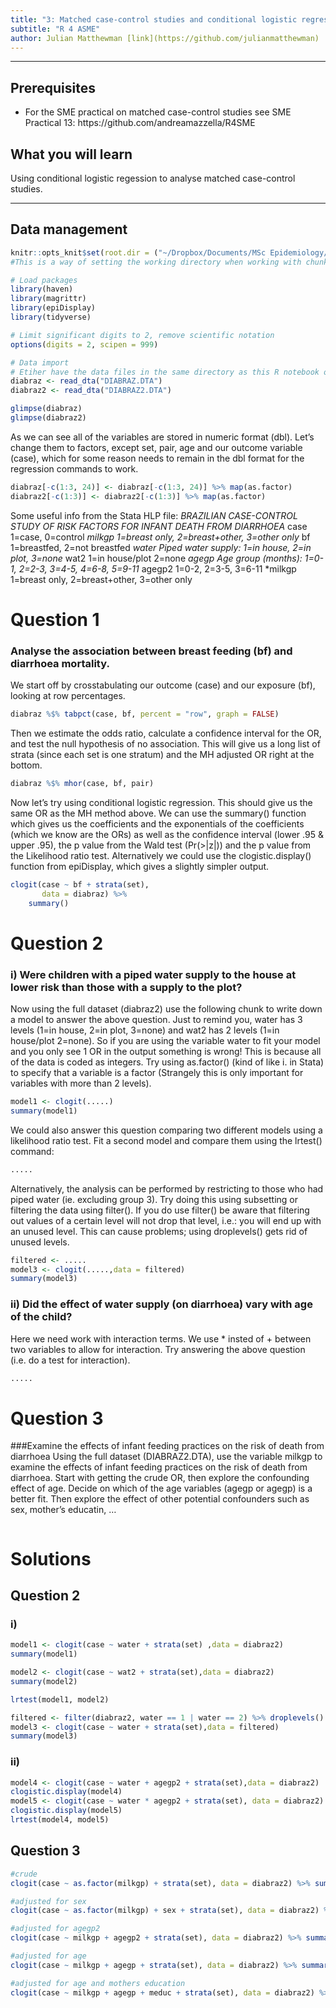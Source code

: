 ```yaml
---
title: "3: Matched case-control studies and conditional logistic regression"
subtitle: "R 4 ASME"
author: Julian Matthewman [link](https://github.com/julianmatthewman)
---
```


-------------------------------------------------------------------------------

## Prerequisites
* For the SME practical on matched case-control studies see SME Practical 13: https://github.com/andreamazzella/R4SME

## What you will learn
Using conditional logistic regession to analyse matched case-control studies.

-------------------------------------------------------------------------------

## Data management

```r
knitr::opts_knit$set(root.dir = ("~/Dropbox/Documents/MSc Epidemiology/ASME/ASMEdata2020"))
#This is a way of setting the working directory when working with chunks in R notebooks. Otherwise we would have to define the working directory separately for each chunk.
```

```r
# Load packages
library(haven)
library(magrittr)
library(epiDisplay)
library(tidyverse)

# Limit significant digits to 2, remove scientific notation
options(digits = 2, scipen = 999)
```

```r
# Data import
# Etiher have the data files in the same directory as this R notebook or use setwd("yourdirectory/ASMEdata2020")
diabraz <- read_dta("DIABRAZ.DTA")
diabraz2 <- read_dta("DIABRAZ2.DTA")
```

```r
glimpse(diabraz)
glimpse(diabraz2)
```

As we can see all of the variables are stored in numeric format (dbl). Let's change them to factors, except set, pair, age and our outcome variable (case), which for some reason needs to remain in the dbl format for the regression commands to work.
```r
diabraz[-c(1:3, 24)] <- diabraz[-c(1:3, 24)] %>% map(as.factor)
diabraz2[-c(1:3)] <- diabraz2[-c(1:3)] %>% map(as.factor)
```


Some useful info from the Stata HLP file:
*BRAZILIAN CASE-CONTROL STUDY OF RISK FACTORS FOR INFANT DEATH FROM DIARRHOEA
*case       1=case, 0=control
*milkgp     1=breast only, 2=breast+other, 3=other only
*bf         1=breastfed, 2=not breastfed
*water      Piped water supply: 1=in house, 2=in plot, 3=none
*wat2       1=in house/plot 2=none
*agegp      Age group (months): 1=0-1, 2=2-3, 3=4-5, 4=6-8, 5=9-11
*agegp2     1=0-2, 2=3-5, 3=6-11
*milkgp     1=breast only, 2=breast+other, 3=other only


# Question 1
### Analyse the association between breast feeding (bf) and diarrhoea mortality.
We start off by crosstabulating our outcome (case) and our exposure (bf), looking at row percentages.
```r
diabraz %$% tabpct(case, bf, percent = "row", graph = FALSE)
```

Then we estimate the odds ratio, calculate a confidence interval for the OR, and test the null hypothesis of no association. This will give us a long list of strata (since each set is one stratum) and the MH adjusted OR right at the bottom.
```r
diabraz %$% mhor(case, bf, pair)
```

Now let's try using conditional logistic regression. This should give us the same OR as the MH method above. We can use the summary() function which gives us the coefficients and the exponentials of the coefficients (which we know are the ORs) as well as the confidence interval (lower .95 & upper .95), the p value from the Wald test (Pr(>|z|)) and the p value from the Likelihood ratio test.
Alternatively we could use the clogistic.display() function from epiDisplay, which gives a slightly simpler output.
```r
clogit(case ~ bf + strata(set),
       data = diabraz) %>%
    summary()
```
    


# Question 2

### i) Were children with a piped water supply to the house at lower risk than those with a supply to the plot?
Now using the full dataset (diabraz2) use the following chunk to write down a model to answer the above question. Just to remind you, water has 3 levels (1=in house, 2=in plot, 3=none) and wat2 has 2 levels (1=in house/plot 2=none). So if you are using the variable water to fit your model and you only see 1 OR in the output something is wrong! This is because all of the data is coded as integers. Try using as.factor() (kind of like i. in Stata) to specify that a variable is a factor (Strangely this is only important for variables with more than 2 levels).

```r
model1 <- clogit(.....)
summary(model1)
```

We could also answer this question comparing two different models using a likelihood ratio test. Fit a second model and compare them using the lrtest() command:
```r
.....
```

Alternatively, the analysis can be performed by restricting to those who had piped water (ie. excluding group 3). Try doing this using subsetting or filtering the data using filter(). If you do use filter() be aware that filtering out values of a certain level will not drop that level, i.e.: you will end up with an unused level. This can cause problems; using droplevels() gets rid of unused levels.
```r
filtered <- .....
model3 <- clogit(.....,data = filtered)
summary(model3)
```


### ii) Did the effect of water supply (on diarrhoea) vary with age of the child?
Here we need work with interaction terms. We use * insted of + between two variables to allow for interaction. Try answering the above question (i.e. do a test for interaction).
```r
.....
```



# Question 3
###Examine the effects of infant feeding practices on the risk of death from diarrhoea
Using the full dataset (DIABRAZ2.DTA), use the variable milkgp to examine the effects of infant feeding practices on the risk of death from diarrhoea. Start with getting the crude OR, then explore the confounding effect of age. Decide on which of the age variables (agegp or agegp) is a better fit. Then explore the effect of other potential confounders such as sex, mother's educatin, ...


```r

```































# Solutions
## Question 2
### i)
```r
model1 <- clogit(case ~ water + strata(set) ,data = diabraz2)
summary(model1)
```

```r
model2 <- clogit(case ~ wat2 + strata(set),data = diabraz2)
summary(model2)

lrtest(model1, model2)
```

```r
filtered <- filter(diabraz2, water == 1 | water == 2) %>% droplevels()
model3 <- clogit(case ~ water + strata(set),data = filtered)
summary(model3)
```

### ii)
```r
model4 <- clogit(case ~ water + agegp2 + strata(set),data = diabraz2)
clogistic.display(model4)
model5 <- clogit(case ~ water * agegp2 + strata(set), data = diabraz2)
clogistic.display(model5)
lrtest(model4, model5)
```

## Question 3
```r
#crude
clogit(case ~ as.factor(milkgp) + strata(set), data = diabraz2) %>% summary()

#adjusted for sex
clogit(case ~ as.factor(milkgp) + sex + strata(set), data = diabraz2) %>% summary()

#adjusted for agegp2
clogit(case ~ milkgp + agegp2 + strata(set), data = diabraz2) %>% summary()

#adjusted for age
clogit(case ~ milkgp + agegp + strata(set), data = diabraz2) %>% summary()

#adjusted for age and mothers education
clogit(case ~ milkgp + agegp + meduc + strata(set), data = diabraz2) %>% summary()
```

